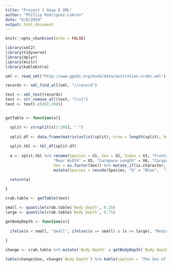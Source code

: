 ```yaml
---
title: "Project 1 Goup E XML"
author: "Phillip Rodriguez-Lebron"
date: "6/8/2019"
output: html_document
---
```


```r
knitr::opts_chunk$set(echo = FALSE)
```

```r

library(xml2)
library(tidyverse)
library(dplyr)
library(knitr)
library(kableExtra)

```

```r

xml <- read_xml("http://www.ggobi.org/book/data/australian-crabs.xml")

records <- xml_find_all(xml, "//record")

text <- xml_text(records)
text <- str_remove_all(text, "[\n]")
text <- text[-c(201:208)]


getTable <- function(x){

  split <- strsplit(x[1:200], " ")
  
  split.df <- data.frame(matrix(unlist(split), nrow = length(split), byrow = TRUE),                   stringsAsFactors = FALSE)
  
  split.tbl <- tbl_df(split.df)
  
  a <- split.tbl %>% rename(Species = X1, Sex = X2, Index = X3, "Frontal Lip" = X4,
                     "Rear Width" = X5, "Carapace Length" = X6, "Carapace Width" = X7,                       "Body Depth" = X8) %>% mutate(Species = as.factor(Species), 
                     Sex = as.factor(Sex)) %>% mutate_if(is.character, as.numeric) %>%
                     mutate(Species = recode(Species, "0" = "Blue",  "1" = "Orange")) %>%  mutate(Sex = recode(Sex, "0" = "Male", "1" = "Female"))
  
  return(a)

}

crab.table <- getTable(text)

```

```r

small <- quantile(crab.table$`Body Depth`, 0.25)
large <- quantile(crab.table$`Body Depth`, 0.75)

getBodyDepth <- function(x){
  
  ifelse(x < small, "Small", ifelse((x >= small) & (x <= large), "Medium", "Large"))
  
}

change <- crab.table %>% mutate(`Body Depth` = getBodyDepth(`Body Depth`))

table(change$Sex, change$`Body Depth`) %>% kable(caption = "The Sex of Crabs by Body Depth") %>% kable_styling()

```